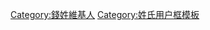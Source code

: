 {{Userbox
  |id=錢
  |id-c=#ffff00
  |info=這個用戶姓'''[[錢姓|錢]]'''。
  |info-c=#fff0ff
  |info-s=10
  |border-c=black
}}
<includeonly>[[Category:錢姓維基人]]</includeonly><noinclude>[[Category:姓氏用户框模板]]</noinclude>